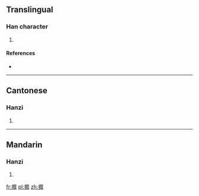 ==Translingual==

===Han character===
{{Han char|rn=64|rad=手|as=19|sn=22|four=50011|canj=QICY,QIDY|ids=⿰扌靡}}

# {{the patch of metal on a bell that has become shiny due to being bashed|Han|sort=手19}}

====References====
* {{Han ref|kx=0464.110|dkj=13024|dj=0813.090|hdz=31991.030|uh=6520|ud=25888|bh=F6E1|bd=63201}}

----

==Cantonese==

===Hanzi===
{{yue-hanzi|jyut=[[mei4]]|y=mei4}}

# {{defn|lang=yue|sort=手19}}

----

==Mandarin==

===Hanzi===
{{cmn-hanzi|pin=[[mí]] ([[mi2]])|wg=mi<sup>2</sup>}}

# {{defn|lang=cmn|sort=手19}}

[[fr:攠]]
[[pl:攠]]
[[zh:攠]]